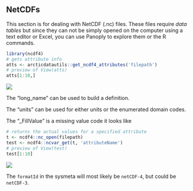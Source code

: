 ## NetCDFs

This section is for dealing with NetCDF (.nc) files. These files require *data tables* but since they can not be simply opened on the computer using a text editor or Excel, you can use Panoply to explore them or the R commands. 

```r
library(ncdf4)
# gets attribute info
atts <- arcticdatautils::get_ncdf4_attributes('filepath')
# preview of View(atts)
atts[1:10,]
```

![](https://raw.githubusercontent.com/NCEAS/datateam-training/master/images/netCDF_full_att_preview.png)

The "long_name" can be used to build a definition.

The "units" can be used for either units or the enumerated domain codes.

The "_FillValue" is a missing value code it looks like

```r
# returns the actual values for a specified attribute
t <- ncdf4::nc_open(filepath)
test <- ncdf4::ncvar_get(t, 'attributeName')
# preview of View(test)
test[1:10]
```

![](https://raw.githubusercontent.com/NCEAS/datateam-training/master/images/netcdf_value_preview.png)

The `formatId` in the sysmeta will most likely be `netCDF-4`, but could be `netCDF-3`.
